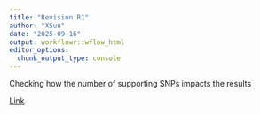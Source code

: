 ```yaml
---
title: "Revision R1"
author: "XSun"
date: "2025-09-16"
output: workflowr::wflow_html
editor_options:
  chunk_output_type: console
---
```


Checking how the number of supporting SNPs impacts the results

[Link](revision_numsnp.html)